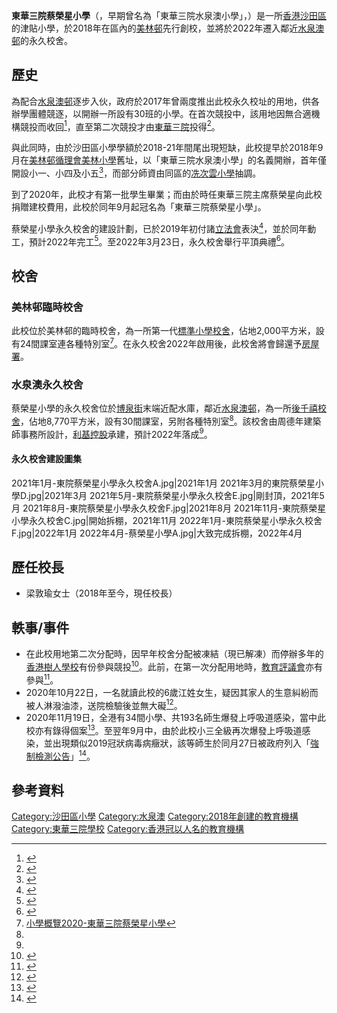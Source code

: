 {{NoteTA
|G1 = Unit
}}
{{Infobox school
| name = 東華三院蔡榮星小學<br/>T.W.G.Hs Tsoi Wing Sing Primary School
| image = 2021年1月-東院蔡榮星小學臨時校舍A.jpg
| caption = 東華三院蔡榮星小學臨時校舍（2021年1月）
| motto = 勤儉忠信
| established = 2018年
| type = 津貼全日制男女小學
| language = [[雙語|雙語]]（[[華語|華語]]、[[英語|英語]]）
| school_sponsoring_body = [[東華三院|東華三院]]
| district = [[沙田區|沙田區]]
| president = 
| principal = 梁敦瑜女士
| vice_principal = 
| house = 
| su = 
| faculty = 40人
| students = 657人（2021/22學年）
| area = 2,000平方米（臨時校舍）<br/>8,770平方米（永久校舍）
| religion = 無
| location = {{HKG}}[[沙田_(香港)|沙田]]<br>[[美林邨|美林邨]]第一小學校舍（臨時校舍）<br/>[[水泉澳|水泉澳]][[博泉街|博泉街]]（永久校舍）
| magazine = 
| mail = 
| website = {{url|http://www.twghscops.edu.hk/}}
|telephone=|address=}}

'''東華三院蔡榮星小學'''（{{lang-en|T.W.G.Hs Tsoi Wing Sing Primary School}}，早期曾名為「東華三院水泉澳小學」，{{lang-en|T.W.G.Hs Shui Chuen O Primary School}}）是一所[[香港|香港]][[沙田區|沙田區]]的津貼小學，於2018年在區內的[[美林邨|美林邨]]先行創校，並將於2022年遷入鄰近[[水泉澳邨|水泉澳邨]]的永久校舍。

==歷史==
為配合[[水泉澳邨|水泉澳邨]]逐步入伙，政府於2017年曾兩度推出此校永久校址的用地，供各辦學團體競逐，以開辦一所設有30班的小學。在首次競投中，該用地因無合適機構競投而收回<ref>{{cite web |url=https://www.edb.gov.hk/attachment/tc/sch-admin/sch-premises-info/allocation-of-sch/SAE_2017_2nd/result_2ndSAE2017_tc.pdf |title=二○一七年度第二次校舍分配工作分配結果（分配校舍以營辦全新資助小學） |last= |first= |date=2017 |website= |publisher=香港教育局 |access-date=2021-02-26 |quote= |archive-date=2019-10-19 |archive-url=https://web.archive.org/web/20191019151959/https://www.edb.gov.hk/attachment/tc/sch-admin/sch-premises-info/allocation-of-sch/SAE_2017_2nd/result_2ndSAE2017_tc.pdf |dead-url=no }}</ref>，直至第二次競投才由[[東華三院|東華三院]]投得<ref>{{cite web |url=https://www.edb.gov.hk/attachment/tc/sch-admin/sch-premises-info/allocation-of-sch/SAE_2017_3rd/result_3rdSAE2017_tc.pdf |title=二○一七年度第三次校舍分配工作分配結果（分配校舍以營辦全新資助小學及先於空置校舍營運的過渡安排 |last= |first= |date=2017 |website= |publisher=香港教育局 |access-date=2021-02-26 |quote= |archive-date=2019-10-19 |archive-url=https://web.archive.org/web/20191019152012/https://www.edb.gov.hk/attachment/tc/sch-admin/sch-premises-info/allocation-of-sch/SAE_2017_3rd/result_3rdSAE2017_tc.pdf |dead-url=no }}</ref>。

與此同時，由於沙田區小學學額於2018-21年間尾出現短缺，此校提早於2018年9月在[[美林邨|美林邨]][[循理會美林小學|循理會美林小學]]舊址，以「東華三院水泉澳小學」的名義開辦，首年僅開設小一、小四及小五<ref>{{Cite web |url=http://www.twghscops.edu.hk/tc/our-principal |title=東華三院蔡榮星小學-校長的話 |access-date=2021-02-26 |archive-date=2021-01-16 |archive-url=https://web.archive.org/web/20210116233649/http://twghscops.edu.hk/tc/our-principal |dead-url=no }}</ref>，而部分師資由同區的[[東華三院冼次雲小學|冼次雲小學]]抽調。

到了2020年，此校才有第一批學生畢業；而由於時任東華三院主席蔡榮星向此校捐贈建校費用，此校於同年9月起冠名為「東華三院蔡榮星小學」。

蔡榮星小學永久校舍的建設計劃，已於2019年初付諸[[香港立法會|立法會]]表決<ref name=立法會>{{Cite web |url=https://www.legco.gov.hk/yr18-19/chinese/fc/pwsc/papers/p18-38c.pdf |title=立法會工務小組委員會-沙田水泉澳1所設有30間課室的小學 |access-date=2021-02-26 |archive-date=2019-10-31 |archive-url=https://web.archive.org/web/20191031165904/https://www.legco.gov.hk/yr18-19/chinese/fc/pwsc/papers/p18-38c.pdf |dead-url=no }}</ref>，並於同年動工，預計2022年完工<ref name=建築署>{{Cite web |url=https://www.archsd.gov.hk/tc/projects/capital-projects-under-detail/358EP.html |title=建築署：工程項目358EP-沙田水泉澳1所設有30間課室的小學 |access-date=2021-11-16 |archive-date=2021-11-16 |archive-url=https://web.archive.org/web/20211116074800/https://www.archsd.gov.hk/tc/projects/capital-projects-under-detail/358EP.html |dead-url=no }}</ref>。至2022年3月23日，永久校舍舉行平頂典禮<ref>{{cite news|url=https://hk.on.cc/onad/bkn/cnt/ad/20220307/ad-20220307175744589-0307_21011_001.html?fbclid=IwAR03Z2JN-BR33YWSuGQ55nwg6Vz08QBIXnp-x9sNVvkU7nO_9h-3lRl-CDM|title=東華三院蔡榮星小學 領袖搖籃 九月遷新址|work=東網|date=2022-03-23}}</ref>。

==校舍==
===美林邨臨時校舍===
此校位於美林邨的臨時校舍，為一所第一代[[標準小學校舍|標準小學校舍]]，佔地2,000平方米，設有24間課室連各種特別室<ref name=小學概覽>[https://www.chsc.hk/psp2020/sch_detail.php?lang_id=2&sch_id=541 小學概覽2020-東華三院蔡榮星小學]</ref>。在永久校舍2022年啟用後，此校舍將會歸還予[[房屋署|房屋署]]。

===水泉澳永久校舍===
蔡榮星小學的永久校舍位於[[博泉街|博泉街]]末端近配水庫，鄰近[[水泉澳邨|水泉澳邨]]，為一所[[後千禧校舍|後千禧校舍]]，佔地8,770平方米，設有30間課室，另附各種特別室<ref name=立法會/>。該校舍由周德年建築師事務所設計，[[利基控股|利基控股]]承建，預計2022年落成<ref name=建築署/>。

====永久校舍建設圖集====
<gallery>
2021年1月-東院蔡榮星小學永久校舍A.jpg|2021年1月
2021年3月的東院蔡榮星小學D.jpg|2021年3月
2021年5月-東院蔡榮星小學永久校舍E.jpg|剛封頂，2021年5月
2021年8月-東院蔡榮星小學永久校舍F.jpg|2021年8月
2021年11月-東院蔡榮星小學永久校舍C.jpg|開始拆棚，2021年11月
2022年1月-東院蔡榮星小學永久校舍F.jpg|2022年1月
2022年4月-蔡榮星小學A.jpg|大致完成拆棚，2022年4月
</gallery>

==歷任校長==
*梁敦瑜女士（2018年至今，現任校長）

==軼事/事件==
*在此校用地第二次分配時，因早年校舍分配被凍結（現已解凍）而停辦多年的[[香港樹人學校|香港樹人學校]]有份參與競投<ref>{{cite news | title=停辦13年 樹人爭水泉澳復校 | url=http://news.takungpao.com.hk/paper/q/2017/0829/3487784.html | format= | publisher=大公報 | date=2017-08-29 | accessdate=2021-02-27 | quote= | archive-date=2018-10-08 | archive-url=https://web.archive.org/web/20181008095750/http://news.takungpao.com.hk/paper/q/2017/0829/3487784.html | dead-url=no }}</ref>。此前，在第一次分配用地時，[[教育評議會|教育評議會]]亦有參與<ref>{{cite news|title=主席：視乎社區需要競逐校舍|work=星島日報|date=2017-12-22}}</ref>。
*2020年10月22日，一名就讀此校的6歲江姓女生，疑因其家人的生意糾紛而被人淋潑油漆，送院檢驗後並無大礙<ref>{{cite news|title=疑祖父捲生意糾紛 沙田小一女生校門外遭淋橙色漆油|work=東網|url=https://hk.on.cc/hk/bkn/cnt/news/20201022/bkn-20201022094852651-1022_00822_001.html|date=2020-10-22|access-date=2021-02-26}}</ref>。
*2020年11月19日，全港有34間小學、共193名師生爆發上呼吸道感染，當中此校亦有錄得個案<ref>{{cite news|title=再增34校爆上呼吸道感染|work=東方日報|url=https://orientaldaily.on.cc/cnt/news/20201120/00176_021.html|date=2020-11-20|access-date=2021-02-26|archive-date=2021-01-22|archive-url=https://web.archive.org/web/20210122170932/https://orientaldaily.on.cc/cnt/news/20201120/00176_021.html|dead-url=no}}</ref>。至翌年9月中，由於此校小三全級再次爆發上呼吸道感染，並出現類似2019冠狀病毒病癥狀，該等師生於同月27日被政府列入「[[強制檢測公告|強制檢測公告]]」<ref>{{cite news|url=https://www.info.gov.hk/gia/general/202109/27/P2021092700832.htm|title=政府就強制檢測公告刊憲|date=2021年9月27日|work=香港政府新聞公報|dead-url=no|accessdate=2021年9月28日|archive-date=2021年9月27日|archive-url=https://web.archive.org/web/20210927182802/https://www.info.gov.hk/gia/general/202109/27/P2021092700832.htm}}</ref>。

==參考資料==
{{reflist}}

{{TWGHSS}}

[[Category:沙田區小學|Category:沙田區小學]]
[[Category:水泉澳|Category:水泉澳]]
[[Category:2018年創建的教育機構|Category:2018年創建的教育機構]]
[[Category:東華三院學校|Category:東華三院學校]]
[[Category:香港冠以人名的教育機構|Category:香港冠以人名的教育機構]]